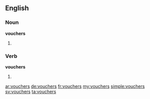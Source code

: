 ==English==

===Noun===
'''vouchers'''

# {{plural of|voucher}}

===Verb===
'''vouchers'''

# {{third-person singular of|voucher}}

[[ar:vouchers]]
[[de:vouchers]]
[[fr:vouchers]]
[[my:vouchers]]
[[simple:vouchers]]
[[sv:vouchers]]
[[ta:vouchers]]